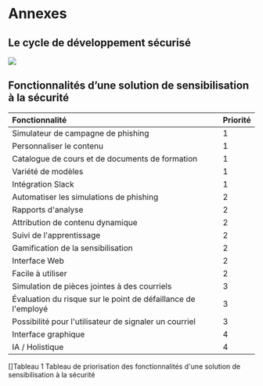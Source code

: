 # Annexes

## Le cycle de développement sécurisé

![](./media/image11.png)


## Fonctionnalités d'une solution de sensibilisation à la sécurité

  **Fonctionnalité**                                               **Priorité**
  ---------------------------------------------------------------- --------------
  Simulateur de campagne de phishing                               1
  Personnaliser le contenu                                         1
  Catalogue de cours et de documents de formation                  1
  Variété de modèles                                               1
  Intégration Slack                                                1
  Automatiser les simulations de phishing                          2
  Rapports d\'analyse                                              2
  Attribution de contenu dynamique                                 2
  Suivi de l\'apprentissage                                        2
  Gamification de la sensibilisation                               2
  Interface Web                                                    2
  Facile à utiliser                                                2
  Simulation de pièces jointes à des courriels                     3
  Évaluation du risque sur le point de défaillance de l\'employé   3
  Possibilité pour l\'utilisateur de signaler un courriel          3
  Interface graphique                                              4
  IA / Holistique                                                  4

[]Tableau 1 Tableau de priorisation des
fonctionnalités d\'une solution de sensibilisation à la sécurité

[^1]: Mentionné dans la conférence : [To Automate or Not to Automate :
    That is the Incident Response
    Question](https://www.youtube.com/watch?v=P1ghXLKb_1Y)

[^2]: L'article de RedHat [*Shift-Left vs
    Shift-Right*](https://www.redhat.com/en/topics/devops/shift-left-vs-shift-right)
    aborde en profondeur ce sujet.

[^3]: [OWASP DevSecOps
    Guideline](https://owasp.org/www-project-devsecops-guideline/)

[^4]: [What is
    DevSecOps](https://www.devsecops.org/blog/2015/2/15/what-is-devsecops)

[^5]: [Shifting Security to the
    Left](https://www.devsecops.org/blog/2016/5/20/-security)

[^6]: [OWASP DevSecOps
    Guideline](https://owasp.org/www-project-devsecops-guideline/)
